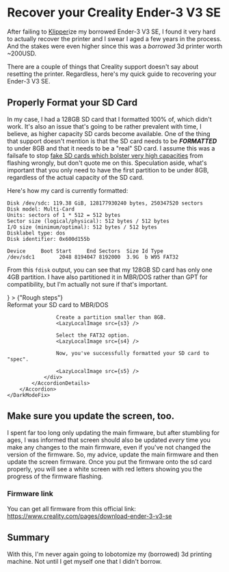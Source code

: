 

<Lazy>

# Recover your Creality Ender-3 V3 SE

<LazyLocalImage 
    aspectRatio={1}
    src={logo}
    quality={100} 
/>

After failing to [Klipper](https://artamis.me/projects/klipper_guide/)ize my borrowed Ender-3 V3 SE, I found it very hard to actually recover the printer and I swear I aged a few years in the process. And the stakes were even higher since this was a *borrowed* 3d printer worth ~200USD. 

There are a couple of things that Creality support doesn't say about resetting the printer. Regardless, here's my quick guide to recovering your Ender-3 V3 SE.

## Properly Format your SD Card
In my case, I had a 128GB SD card that I formatted 100% of, which didn't work. It's also an issue that's going to be rather prevalent with time, I believe, as higher capacity SD cards become available. One of the thing that support doesn't mention is that the SD card needs to be ***FORMATTED*** to under 8GB and that it needs to be a "real" SD card. I assume this was a failsafe to stop [fake SD cards which bolster very high capacities](https://www.makeuseof.com/tag/how-to-spot-fake-microsd-card/) from flashing wrongly, but don't quote me on this. Speculation aside, what's important that you only need to have the first partition to be under 8GB, regardless of the actual capacity of the SD card.

Here's how my card is currently formatted:
```
Disk /dev/sdc: 119.38 GiB, 128177930240 bytes, 250347520 sectors
Disk model: Multi-Card      
Units: sectors of 1 * 512 = 512 bytes
Sector size (logical/physical): 512 bytes / 512 bytes
I/O size (minimum/optimal): 512 bytes / 512 bytes
Disklabel type: dos
Disk identifier: 0x600d155b

Device     Boot Start     End Sectors  Size Id Type
/dev/sdc1        2048 8194047 8192000  3.9G  b W95 FAT32
```

From this `fdisk` output, you can see that my 128GB SD card has only one 4GB partition. I have also partitioned it in MBR/DOS rather than GPT for compatibility, but I'm actually not sure if that's important.

<div>
    <DarkModeFix>
        <Accordion>
            <AccordionSummary
                expandIcon={<ExpandMoreIcon />}
            >
                {"Rough steps"}
            </AccordionSummary>
            <AccordionDetails>
                <div>
                    Reformat your SD card to MBR/DOS
                    <LazyLocalImage src={s1} />

                    Create a partition smaller than 8GB.
                    <LazyLocalImage src={s3} />

                    Select the FAT32 option.
                    <LazyLocalImage src={s4} />

                    Now, you've successfully formatted your SD card to "spec".

                    <LazyLocalImage src={s5} />
                </div>
            </AccordionDetails>
        </Accordion>
    </DarkModeFix>
</div>

## Make sure you update the screen, too.
I spent far too long only updating the main firmware, but after stumbling for ages, I was informed that screen should also be updated *every* time you make any changes to the main firmware, even if you've not changed the version of the firmware. So, my advice, update the main firmware and then update the screen firmware. Once you put the firmware onto the sd card properly, you will see a white screen with red letters showing you the progress of the firmware flashing.

### Firmware link

You can get all firmware from this official link: https://www.creality.com/pages/download-ender-3-v3-se

## Summary

With this, I'm never again going to lobotomize my (borrowed) 3d printing machine. Not until I get myself one that I didn't borrow.


</Lazy>